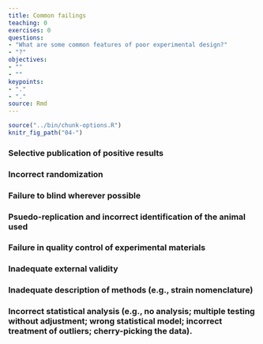 ```yaml
---
title: Common failings
teaching: 0
exercises: 0
questions:
- "What are some common features of poor experimental design?"
- "?"
objectives:
- ""
- ""
keypoints:
- "."
- "."
source: Rmd
---
```


```r
source("../bin/chunk-options.R")
knitr_fig_path("04-")
```

### Selective publication of positive results
### Incorrect randomization
### Failure to blind wherever possible
### Psuedo-replication and incorrect identification of the animal used
### Failure in quality control of experimental materials
### Inadequate external validity
### Inadequate description of methods (e.g., strain nomenclature)
### Incorrect statistical analysis (e.g., no analysis; multiple testing without adjustment; wrong statistical model; incorrect treatment of outliers; cherry-picking the data).